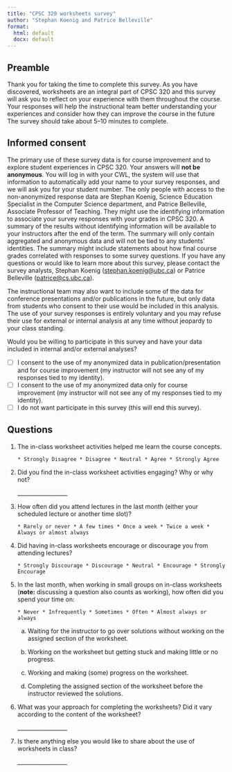```yaml
---
title: "CPSC 320 worksheets survey"
author: "Stephan Koenig and Patrice Belleville"
format:
  html: default
  docx: default
---
```


## Preamble

Thank you for taking the time to complete this survey.
As you have discovered, worksheets are an integral part of CPSC 320 and this survey will ask you to reflect on your experience with them throughout the course.
Your responses will help the instructional team better understanding your experiences and consider how they can improve the course in the future
The survey should take about 5--10 minutes to complete.

## Informed consent

The primary use of these survey data is for course improvement and to explore student experiences in CPSC 320.
Your answers will **not be anonymous**.
You will log in with your CWL, the system will use that information to automatically add your name to your survey responses, and we will ask you for your student number.
The only people with access to the non-anonymized response data are Stephan Koenig, Science Education Specialist in the Computer Science department, and Patrice Belleville, Associate Professor of Teaching.
They might use the identifying information to associate your survey responses with your grades in CPSC 320.
A summary of the results without identifying information will be available to your instructors after the end of the term.
The summary will only contain aggregated and anonymous data and will not be tied to any students' identities.
The summary might include statements about how final course grades correlated with responses to some survey questions.
If you have any questions or would like to learn more about this survey, please contact the survey analysts, Stephan Koenig (<stephan.koenig@ubc.ca>) or Patrice Belleville (<patrice@cs.ubc.ca>).

The instructional team may also want to include some of the data for conference presentations and/or publications in the future, but only data from students who consent to their use would be included in this analysis.
The use of your survey responses is entirely voluntary and you may refuse their use for external or internal analysis at any time without jeopardy to your class standing.

Would you be willing to participate in this survey and have your data included in internal and/or external analyses?

- [ ] I consent to the use of my anonymized data in publication/presentation and for course improvement (my instructor will not see any of my responses tied to my identity).
- [ ] I consent to the use of my anonymized data only for course improvement (my instructor will not see any of my responses tied to my identity).
- [ ] I do not want participate in this survey (this will end this survey).

## Questions

1.  The in-class worksheet activities helped me learn the course concepts.

    ```
    * Strongly Disagree * Disagree * Neutral * Agree * Strongly Agree
    ```

2.  Did you find the in-class worksheet activities engaging?
    Why or why not?

    \_\_\_\_\_\_\_\_\_\_\_\_\_\_\_\_\_\_

3.  How often did you attend lectures in the last month (either your scheduled lecture or another time slot)?

    ```
    * Rarely or never * A few times * Once a week * Twice a week * Always or almost always
    ```

4.  Did having in-class worksheets encourage or discourage you from attending lectures?

    ```
    * Strongly Discourage * Discourage * Neutral * Encourage * Strongly Encourage
    ```

5.  In the last month, when working in small groups on in-class worksheets (**note:** discussing a question also counts as working), how often did you spend your time on: 

    ```
    * Never * Infrequently * Sometimes * Often * Almost always or always
    ```

    a.  Waiting for the instructor to go over solutions without working on the assigned section of the worksheet.

    b.  Working on the worksheet but getting stuck and making little or no progress.

    c.  Working and making (some) progress on the worksheet.

    d.  Completing the assigned section of the worksheet before the instructor reviewed the solutions.

6.  What was your approach for completing the worksheets?
    Did it vary according to the content of the worksheet?


    \_\_\_\_\_\_\_\_\_\_\_\_\_\_\_\_\_\_

7.  Is there anything else you would like to share about the use of worksheets in class?

    \_\_\_\_\_\_\_\_\_\_\_\_\_\_\_\_\_\_
